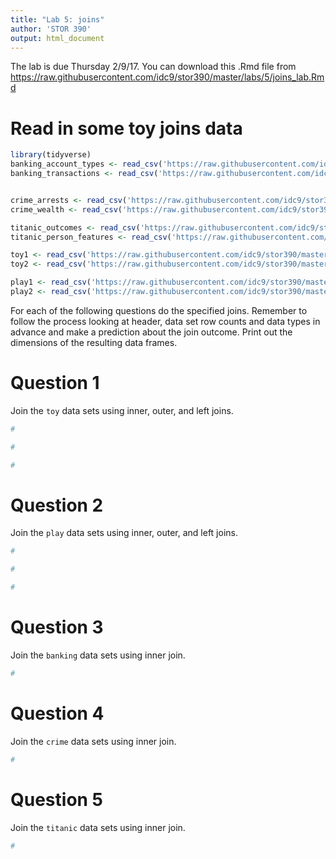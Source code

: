 ```yaml
---
title: "Lab 5: joins"
author: 'STOR 390'
output: html_document
---
```

The lab is due Thursday 2/9/17. You can download this .Rmd file from [https://raw.githubusercontent.com/idc9/stor390/master/labs/5/joins_lab.Rmd](https://raw.githubusercontent.com/idc9/stor390/master/labs/5/joins_lab.Rmd)

# Read in some toy joins data

```r
library(tidyverse)
banking_account_types <- read_csv('https://raw.githubusercontent.com/idc9/stor390/master/data/joins/banking_account_types.csv')
banking_transactions <- read_csv('https://raw.githubusercontent.com/idc9/stor390/master/data/joins/banking_transactions.csv')


crime_arrests <- read_csv('https://raw.githubusercontent.com/idc9/stor390/master/data/joins/crime_arrests.csv')
crime_wealth <- read_csv('https://raw.githubusercontent.com/idc9/stor390/master/data/joins/crime_wealth.csv')

titanic_outcomes <- read_csv('https://raw.githubusercontent.com/idc9/stor390/master/data/joins/titanic_outcomes.csv')
titanic_person_features <- read_csv('https://raw.githubusercontent.com/idc9/stor390/master/data/joins/titanic_person_features.csv')

toy1 <- read_csv('https://raw.githubusercontent.com/idc9/stor390/master/data/joins/toy_one.csv')
toy2 <- read_csv('https://raw.githubusercontent.com/idc9/stor390/master/data/joins/toy_two.csv')

play1 <- read_csv('https://raw.githubusercontent.com/idc9/stor390/master/data/joins/play_one.csv')
play2 <- read_csv('https://raw.githubusercontent.com/idc9/stor390/master/data/joins/play_two.csv')
```

For each of the following questions do the specified joins. Remember to follow the process looking at header, data set row counts and data types in advance and make a prediction about the join outcome. Print out the dimensions of the resulting data frames.

# Question 1
Join the `toy` data sets using inner, outer, and left joins.  

```r
#
```

```r
#
```

```r
#
```

# Question 2
Join the `play` data sets using inner, outer, and left joins.


```r
#
```

```r
#
```


```r
#
```

# Question 3
Join the `banking` data sets using inner join.


```r
#
```

# Question 4
Join the `crime` data sets using inner join.


```r
#
```

# Question 5
Join the `titanic` data sets using inner join.


```r
#
```

